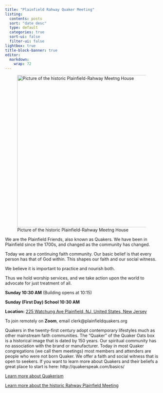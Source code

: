 ```yaml
---
title: "Plainfield Rahway Quaker Meeting"
listing:
  contents: posts
  sort: "date desc"
  type: default
  categories: true
  sort-ui: false
  filter-ui: false
lightbox: true
title-block-banner: true
editor: 
  markdown: 
    wrap: 72
---
```


![Picture of the historic Plainfield-Rahway Meetng House](images/PlainfieldMeetingHouse.png){width=500}

We are the Plainfield Friends, also known as Quakers. We have been in
Plainfield since the 1700s, and changed as the community has changed.

Today we are a continuing faith community. Our basic belief is that
every person has that of God within. This shapes our faith and our
social witness. 

We believe it is important to practice and nourish both.


Thus we hold worship services, and we take action upon the world to
advocate for just treatment of all.

::: {.callout-tip title="Worship with Us!"}

**Sunday 10:30 AM** (Building opens at 10:15)

**Sunday (First Day) School 10:30 AM **

**Location:**
[225 Watchung Ave Plainfield, NJ, United States, New Jersey](https://maps.app.goo.gl/VutTE3G3TwLKkwvp9)

To join remotely on **Zoom**, email clerk@plainfieldquakers.org


::::

Quakers in the twenty-first century adopt contemporary lifestyles much
as other mainstream faith communities. The “Quaker” of the Quaker Oats
box is a historical image that is dated by 150 years. Our spiritual
community has no association with the brand or manufacturer. Today in
most Quaker congregations (we call them meetings) most members and
attenders are people who were not born Quaker. We offer a faith and
social witness that is open to seekers. If you want to learn more about
Quakers and their beliefs a great place to start is here:
http://quakerspeak.com/basics/

[Learn more about Quakerism](resource-aboutquakerinsight.html)     

[Learn more about the historic Rahway Plainfield Meeting](resource-aboutmeeting.html)



